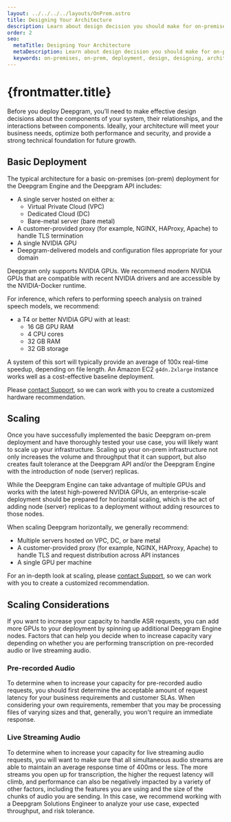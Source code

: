 ```yaml
---
layout: ../../../../layouts/OnPrem.astro
title: Designing Your Architecture
description: Learn about design decision you should make for on-premises deployments of Deepgram products.
order: 2
seo:
  metaTitle: Designing Your Architecture
  metaDescription: Learn about design decision you should make for on-premises deployments of Deepgram products.
  keywords: on-premises, on-prem, deployment, design, designing, architecture, base components, base
---
```


# {frontmatter.title}

Before you deploy Deepgram, you’ll need to make effective design decisions about the components of your system, their relationships, and the interactions between components. Ideally, your architecture will meet your business needs, optimize both performance and security, and provide a strong technical foundation for future growth.

## Basic Deployment

The typical architecture for a basic on-premises (on-prem) deployment for the Deepgram Engine and the Deepgram API includes:

- A single server hosted on either a:
  - Virtual Private Cloud (VPC)
  - Dedicated Cloud (DC)
  - Bare-metal server (bare metal)
- A customer-provided proxy (for example, NGINX, HAProxy, Apache) to handle TLS termination
- A single NVIDIA GPU
- Deepgram-delivered models and configuration files appropriate for your domain

<Alert type="warning">

Deepgram only supports NVIDIA GPUs. We recommend modern NVIDIA GPUs that are compatible with recent NVIDIA drivers and are accessible by the NVIDIA-Docker runtime.

</Alert>

For inference, which refers to performing speech analysis on trained speech models, we recommend:

- a T4 or better NVIDIA GPU with at least:
  - 16 GB GPU RAM
  - 4 CPU cores
  - 32 GB RAM
  - 32 GB storage

A system of this sort will typically provide an average of 100x real-time speedup, depending on file length. An Amazon EC2 `g4dn.2xlarge` instance works well as a cost-effective baseline deployment.

Please [contact Support](/support/), so we can work with you to create a customized hardware recommendation.

## Scaling

Once you have successfully implemented the basic Deepgram on-prem deployment and have thoroughly tested your use case, you will likely want to scale up your infrastructure. Scaling up your on-prem infrastructure not only increases the volume and throughput that it can support, but also creates fault tolerance at the Deepgram API and/or the Deepgram Engine with the introduction of node (server) replicas.

<Alert type="warning">

While the Deepgram Engine can take advantage of multiple GPUs and works with the latest high-powered NVIDIA GPUs, an enterprise-scale deployment should be prepared for horizontal scaling, which is the act of adding node (server) replicas to a deployment without adding resources to those nodes.

</Alert>

When scaling Deepgram horizontally, we generally recommend:

- Multiple servers hosted on VPC, DC, or bare metal
- A customer-provided proxy (for example, NGINX, HAProxy, Apache) to handle TLS and request distribution across API instances
- A single GPU per machine

For an in-depth look at scaling, please [contact Support](/support/), so we can work with you to create a customized recommendation.

## Scaling Considerations

If you want to increase your capacity to handle ASR requests, you can add more GPUs to your deployment by spinning up additional Deepgram Engine nodes. Factors that can help you decide when to increase capacity vary depending on whether you are performing transcription on pre-recorded audio or live streaming audio.

### Pre-recorded Audio

To determine when to increase your capacity for pre-recorded audio requests, you should first determine the acceptable amount of request latency for your business requirements and customer SLAs. When considering your own requirements, remember that you may be processing files of varying sizes and that, generally, you won't require an immediate response.

### Live Streaming Audio

To determine when to increase your capacity for live streaming audio requests, you will want to make sure that all simultaneous audio streams are able to maintain an average response time of 400ms or less. The more streams you open up for transcription, the higher the request latency will climb, and performance can also be negatively impacted by a variety of other factors, including the features you are using and the size of the chunks of audio you are sending. In this case, we recommend working with a Deepgram Solutions Engineer to analyze your use case, expected throughput, and risk tolerance.
